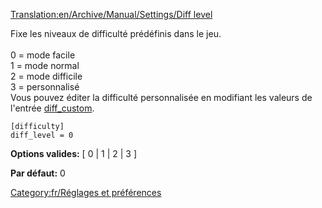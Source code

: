 [[Translation:en/Archive/Manual/Settings/Diff level]]


{{fr/Contenu historique}}
Fixe les niveaux de difficulté prédéfinis dans le jeu.<br><br>
0 = mode facile<br>
1 = mode normal<br>
2 = mode difficile<br>
3 = personnalisé<br>
Vous pouvez éditer la difficulté personnalisée en modifiant les valeurs de l'entrée [[fr/Archive/Manual/Settings/Difficulté personnalisée|diff_custom]].

<pre>
[difficulty]
diff_level = 0
</pre>

'''Options valides:''' [ 0 | 1 | 2 | 3 ]

'''Par défaut:''' 0


[[Category:fr/Réglages et préférences]]